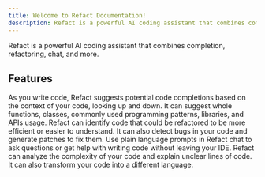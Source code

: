 ```yaml
---
title: Welcome to Refact Documentation!
description: Refact is a powerful AI coding assistant that combines completion, refactoring, chat, and more.
---
```

Refact is a powerful AI coding assistant that combines completion, refactoring, chat, and more.


## Features

<CardGrid stagger>
	<Card title="Code Completion" icon="pencil">
		As you write code, Refact suggests potential code completions based on the context of your code, 
    looking up and down. It can suggest whole functions, classes, commonly used programming patterns, 
    libraries, and APIs usage.
	</Card>
	<Card title="Improve code" icon="magnifier">
		Refact can identify code that could be refactored to be more efficient or easier to understand. 
    It can also detect bugs in your code and generate patches to fix them.
	</Card>
	<Card title="AI Chat" icon="rocket">
		Use plain language prompts in Refact chat to ask questions or get help with 
    writing code without leaving your IDE.
	</Card>
	<Card title="Transform and analyze code" icon="setting">
		Refact can analyze the complexity of your code and explain unclear lines of code. 
    It can also transform your code into a different language.
	</Card>
</CardGrid>
